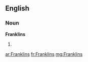 ==English==

===Noun===
'''Franklins'''

# {{plural of|[[Franklin]]}}

[[ar:Franklins]]
[[fr:Franklins]]
[[mg:Franklins]]